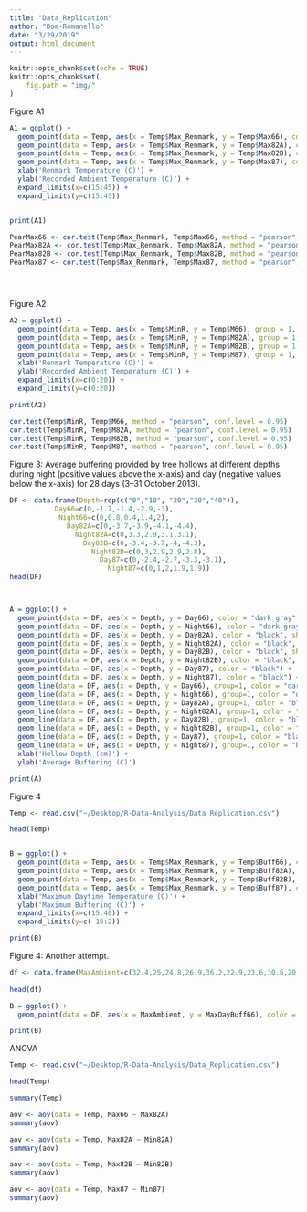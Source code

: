 ```yaml
---
title: "Data_Replication"
author: "Dom-Romanello"
date: "3/29/2019"
output: html_document
---
```


```r
knitr::opts_chunk$set(echo = TRUE)
knitr::opts_chunk$set(
    fig.path = "img/"
)
```

Figure A1

```r

A1 = ggplot() + 
  geom_point(data = Temp, aes(x = Temp$Max_Renmark, y = Temp$Max66), color = "blue", shape = 18) +
  geom_point(data = Temp, aes(x = Temp$Max_Renmark, y = Temp$Max82A), color = "orange", shape = 18) +
  geom_point(data = Temp, aes(x = Temp$Max_Renmark, y = Temp$Max82B), color = "gray", shape = 18) + 
  geom_point(data = Temp, aes(x = Temp$Max_Renmark, y = Temp$Max87), color = "yellow", shape = 18) + 
  xlab('Renmark Temperature (C)') +
  ylab('Recorded Ambient Temperature (C)') + 
  expand_limits(x=c(15:45)) +
  expand_limits(y=c(15:45)) 


print(A1)

PearMax66 <- cor.test(Temp$Max_Renmark, Temp$Max66, method = "pearson", conf.level = 0.95)
PearMax82A <- cor.test(Temp$Max_Renmark, Temp$Max82A, method = "pearson", conf.level = 0.95)
PearMax82B <- cor.test(Temp$Max_Renmark, Temp$Max82B, method = "pearson", conf.level = 0.95)
PearMax87 <- cor.test(Temp$Max_Renmark, Temp$Max87, method = "pearson", conf.level = 0.95)





```

Figure A2

```r

A2 = ggplot() + 
  geom_point(data = Temp, aes(x = Temp$MinR, y = Temp$M66), group = 1, color = "blue", shape = 18) +
  geom_point(data = Temp, aes(x = Temp$MinR, y = Temp$M82A), group = 1, color = "orange", shape = 18) +
  geom_point(data = Temp, aes(x = Temp$MinR, y = Temp$M82B), group = 1, color = "gray", shape = 18) + 
  geom_point(data = Temp, aes(x = Temp$MinR, y = Temp$M87), group = 1, color = "yellow", shape = 18) + 
  xlab('Renmark Temperature (C)') +
  ylab('Recorded Ambient Temperature (C)') + 
  expand_limits(x=c(0:20)) +
  expand_limits(y=c(0:20))

print(A2)

cor.test(Temp$MinR, Temp$M66, method = "pearson", conf.level = 0.95)
cor.test(Temp$MinR, Temp$M82A, method = "pearson", conf.level = 0.95)
cor.test(Temp$MinR, Temp$M82B, method = "pearson", conf.level = 0.95)
cor.test(Temp$MinR, Temp$M87, method = "pearson", conf.level = 0.95)


```

Figure 3: Average buffering provided by tree hollows at different depths during night (positive values above the x-axis) and day (negative values below the x-axis) for 28 days (3–31 October 2013).

```r

DF <- data.frame(Depth=rep(c("0","10", "20","30","40")),
           Day66=c(0,-1.7,-1.4,-2.9,-3), 
            Night66=c(0,0.8,0.4,1.4,2), 
              Day82A=c(0,-3.7,-3.9,-4.1,-4.4),
                Night82A=c(0,3.3,2.9,3.1,3.1),
                  Day82B=c(0,-3.4,-3.7,-4,-4.3), 
                    Night82B=c(0,3,2.9,2.9,2.8), 
                      Day87=c(0,-2.4,-2.7,-3.3,-3.1),
                        Night87=c(0,1,2,1.9,1.9))
head(DF)



A = ggplot() + 
  geom_point(data = DF, aes(x = Depth, y = Day66), color = "dark gray", shape = 18) +
  geom_point(data = DF, aes(x = Depth, y = Night66), color = "dark gray", shape = 18) +
  geom_point(data = DF, aes(x = Depth, y = Day82A), color = "black", shape = 15) +
  geom_point(data = DF, aes(x = Depth, y = Night82A), color = "black", shape = 15) +
  geom_point(data = DF, aes(x = Depth, y = Day82B), color = "black", shape = 17) +
  geom_point(data = DF, aes(x = Depth, y = Night82B), color = "black", shape = 17) +
  geom_point(data = DF, aes(x = Depth, y = Day87), color = "black") +
  geom_point(data = DF, aes(x = Depth, y = Night87), color = "black") +
  geom_line(data = DF, aes(x = Depth, y = Day66), group=1, color = "dark gray") +
  geom_line(data = DF, aes(x = Depth, y = Night66), group=1, color = "dark gray") +
  geom_line(data = DF, aes(x = Depth, y = Day82A), group=1, color = "black") +
  geom_line(data = DF, aes(x = Depth, y = Night82A), group=1, color = "black") +
  geom_line(data = DF, aes(x = Depth, y = Day82B), group=1, color = "black", linetype = "dotted") +
  geom_line(data = DF, aes(x = Depth, y = Night82B), group=1, color = "black", linetype = "dotted") +
  geom_line(data = DF, aes(x = Depth, y = Day87), group=1, color = "black", linetype = "dashed") +
  geom_line(data = DF, aes(x = Depth, y = Night87), group=1, color = "black", linetype = "dashed") +
  xlab('Hollow Depth (cm)') +
  ylab('Average Buffering (C)') 

print(A)


```

Figure 4

```r

Temp <- read.csv("~/Desktop/R-Data-Analysis/Data_Replication.csv")

head(Temp)


B = ggplot() + 
  geom_point(data = Temp, aes(x = Temp$Max_Renmark, y = Temp$Buff66), color = "dark gray", shape =    18) +
  geom_point(data = Temp, aes(x = Temp$Max_Renmark, y = Temp$Buff82A), color = "dark gray", shape =    18) +
  geom_point(data = Temp, aes(x = Temp$Max_Renmark, y = Temp$Buff82B), color = "dark gray", shape =    18) + 
  geom_point(data = Temp, aes(x = Temp$Max_Renmark, y = Temp$Buff87), color = "dark gray", shape =    18) + 
  xlab('Maximum Daytime Temperature (C)') +
  ylab('Maximum Buffering (C)') + 
  expand_limits(x=c(15:40)) +
  expand_limits(y=c(-18:2))

print(B)


```

Figure 4: Another attempt. 

```r
df <- data.frame(MaxAmbient=c(32.4,25,24.8,26.9,36.2,22.9,23.6,30.6,20.7,20,25.9,32.7,21,27.3,32.6,39.7,31.5,26.5,21.8,20.3,22.3,24.5,25.8,25.3,23.6,24.7,26.1)) MaxDayBuff66=c(31.1,25.1,25.6,30.6,35.6,21.6,25.6,30.6,20.6,21.1,28.1,31.1,22.6,30.6,33.6,39.1,28.6,23.6,21.6,24.6,27.6,29.1,23.1,23.6,25.6,296, 31.1)
            
head(df)

B = ggplot() + 
  geom_point(data = DF, aes(x = MaxAmbient, y = MaxDayBuff66), color = "dark gray", shape = 18) 

print(B)

```

ANOVA

```r

Temp <- read.csv("~/Desktop/R-Data-Analysis/Data_Replication.csv")

head(Temp)

summary(Temp)

aov <- aov(data = Temp, Max66 ~ Max82A)
summary(aov)

aov <- aov(data = Temp, Max82A ~ Min82A)
summary(aov)

aov <- aov(data = Temp, Max82B ~ Min82B)
summary(aov)

aov <- aov(data = Temp, Max87 ~ Min87)
summary(aov)

```
